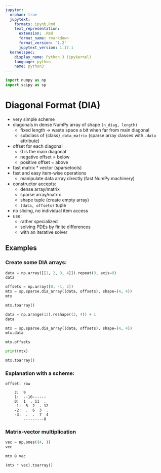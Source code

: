 ```yaml
---
jupyter:
  orphan: true
  jupytext:
    formats: ipynb,Rmd
    text_representation:
      extension: .Rmd
      format_name: rmarkdown
      format_version: '1.2'
      jupytext_version: 1.17.1
  kernelspec:
    display_name: Python 3 (ipykernel)
    language: python
    name: python3
---
```


```python
import numpy as np
import scipy as sp
```

# Diagonal Format (DIA)

- very simple scheme
- diagonals in dense NumPy array of shape `(n_diag, length)`
  - fixed length -> waste space a bit when far from main diagonal
  - subclass of {class}`_data_matrix` (sparse array classes with
    `.data` attribute)
- offset for each diagonal
  - 0 is the main diagonal
  - negative offset = below
  - positive offset = above
- fast matrix * vector (sparsetools)
- fast and easy item-wise operations
  - manipulate data array directly (fast NumPy machinery)
- constructor accepts:
  - dense array/matrix
  - sparse array/matrix
  - shape tuple (create empty array)
  - `(data, offsets)` tuple
- no slicing, no individual item access
- use:
  - rather specialized
  - solving PDEs by finite differences
  - with an iterative solver

## Examples

### Create some DIA arrays:

```python
data = np.array([[1, 2, 3, 4]]).repeat(3, axis=0)
data
```

```python
offsets = np.array([0, -1, 2])
mtx = sp.sparse.dia_array((data, offsets), shape=(4, 4))
mtx
```

```python
mtx.toarray()
```

```python
data = np.arange(12).reshape((3, 4)) + 1
data
```

```python
mtx = sp.sparse.dia_array((data, offsets), shape=(4, 4))
mtx.data
```

```python
mtx.offsets
```

```python
print(mtx)
```

```python
mtx.toarray()
```

### Explanation with a scheme:

```
offset: row

    2:  9
    1:  --10------
    0:  1  . 11  .
    -1:  5  2  . 12
    -2:  .  6  3  .
    -3:  .  .  7  4
        ---------8
```

### Matrix-vector multiplication

```python
vec = np.ones((4, ))
vec
```

```python
mtx @ vec
```

```python
(mtx * vec).toarray()
```
